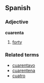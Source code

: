 ==Spanish==
===Adjective===
'''cuarenta'''

# [[forty]]

===Related terms===
*[[cuarentavo]]
*[[cuarentena]]
*[[cuatro]]